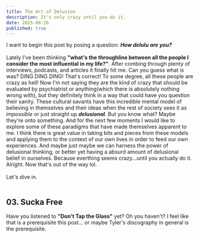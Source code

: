 ```yaml
---
title: The Art of Delusion
description: It's only crazy until you do it.
date: 2025-08-26
published: true
---
```


I want to begin this post by posing a question: ***How delulu are you?***<br /><br />Lately I've been thinking **"what's the throughline between all the people I consider the most influential in my life?"**. After combing through plenty of interviews, podcasts, and articles it finally hit me. Can you guess what is was? DING DING DING! That's correct! To some degree, all these people are crazy as hell! Now I'm not saying they are the kind of crazy that should be evaluated by psychiatrist or anything(which there is absolutely nothing wrong with), but they definitely think in a way that could have you question their sanity. These cultural savants have this incredible mental model of believing in themselves and their ideas when the rest of society sees it as *impossible* or just straight up ***delusional***. But you know what? Maybe they're onto something. And for the next few moments I would like to explore some of these paradigms that have made themselves apparent to me. I think there is great value in taking bits and pieces from these models and applying them to the context of our own lives in order to feed our own experiences. And maybe just maybe we can harness the power of delusional thinking, or better yet having a absurd amount of delusional belief in ourselves. Because everthing seems crazy...until you actually do it. <br />Alright. Now that's out of the way lol. <br /><br />Let's dive in.<br /><br />

## 03. Sucka Free

Have you listened to **"Don't Tap the Glass"** yet? Oh you haven't? I feel like that is a prerequisite this post... or maybe Tyler's discography in general is the prerequisite.

